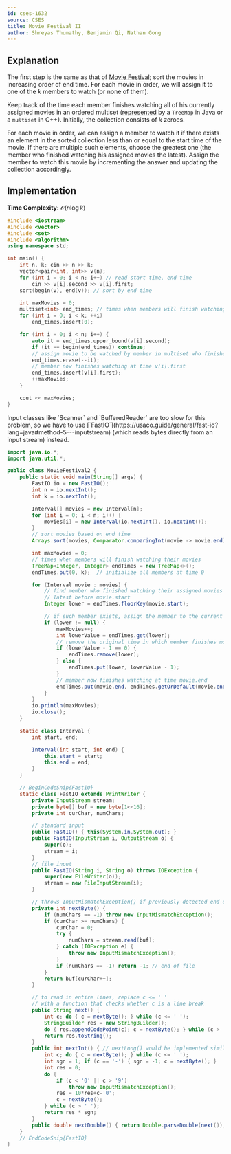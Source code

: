 ```yaml
---
id: cses-1632
source: CSES
title: Movie Festival II
author: Shreyas Thumathy, Benjamin Qi, Nathan Gong
---
```


## Explanation

The first step is the same as that of
[Movie Festival](/silver/greedy-sorting#example---the-scheduling-problem); sort
the movies in increasing order of end time. For each movie in order, we will
assign it to one of the $k$ members to watch (or none of them).

Keep track of the time each member finishes watching all of his currently
assigned movies in an ordered multiset
([represented](/silver/intro-sorted-sets/#multisets) by
a `TreeMap` in Java or a `multiset` in C++). Initially, the collection consists of $k$ zeroes.

For each movie in order, we can assign a member to watch it if there exists an
element in the sorted collection less than or equal to the start time of the
movie. If there are multiple such elements, choose the greatest one (the member
who finished watching his assigned movies the latest). Assign the member to
watch this movie by incrementing the answer and updating the collection
accordingly.

## Implementation

**Time Complexity:** $\mathcal{O}(n\log k)$

<LanguageSection>

<CPPSection>


```cpp
#include <iostream>
#include <vector>
#include <set>
#include <algorithm>
using namespace std;

int main() {
	int n, k; cin >> n >> k;
	vector<pair<int, int>> v(n);
	for (int i = 0; i < n; i++) // read start time, end time
		cin >> v[i].second >> v[i].first;
	sort(begin(v), end(v)); // sort by end time

	int maxMovies = 0;
	multiset<int> end_times; // times when members will finish watching movies
	for (int i = 0; i < k; ++i)
		end_times.insert(0);

	for (int i = 0; i < n; i++) {
		auto it = end_times.upper_bound(v[i].second);
		if (it == begin(end_times)) continue;
		// assign movie to be watched by member in multiset who finishes at time *prev(it)
		end_times.erase(--it);
		// member now finishes watching at time v[i].first
		end_times.insert(v[i].first);
		++maxMovies;
	}

	cout << maxMovies;
}
```

</CPPSection>

<JavaSection>

<Warning>
Input classes like `Scanner` and `BufferedReader` are too slow for this problem,
so we have to use [`FastIO`](https://usaco.guide/general/fast-io?lang=java#method-5---inputstream) (which reads bytes directly from an input stream) instead.
</Warning>

```java
import java.io.*;
import java.util.*;

public class MovieFestival2 {
	public static void main(String[] args) {
		FastIO io = new FastIO();
		int n = io.nextInt();
		int k = io.nextInt();

		Interval[] movies = new Interval[n];
		for (int i = 0; i < n; i++) {
			movies[i] = new Interval(io.nextInt(), io.nextInt());
		}
		// sort movies based on end time
		Arrays.sort(movies, Comparator.comparingInt(movie -> movie.end));

		int maxMovies = 0;
		// times when members will finish watching their movies
		TreeMap<Integer, Integer> endTimes = new TreeMap<>();
		endTimes.put(0, k);  // initialize all members at time 0

		for (Interval movie : movies) {
			// find member who finished watching their assigned movies the
			// latest before movie.start
			Integer lower = endTimes.floorKey(movie.start);

			// if such member exists, assign the member to the current movie
			if (lower != null) {
				maxMovies++;
				int lowerValue = endTimes.get(lower);
				// remove the original time in which member finishes movie
				if (lowerValue - 1 == 0) {
					endTimes.remove(lower);
				} else {
					endTimes.put(lower, lowerValue - 1);
				}
				// member now finishes watching at time movie.end
				endTimes.put(movie.end, endTimes.getOrDefault(movie.end, 0) + 1);
			}
		}
		io.println(maxMovies);
		io.close();
	}

	static class Interval {
		int start, end;

		Interval(int start, int end) {
			this.start = start;
			this.end = end;
		}
	}

	// BeginCodeSnip{FastIO}
	static class FastIO extends PrintWriter {
		private InputStream stream;
		private byte[] buf = new byte[1<<16];
		private int curChar, numChars;

		// standard input
		public FastIO() { this(System.in,System.out); }
		public FastIO(InputStream i, OutputStream o) {
			super(o);
			stream = i;
		}
		// file input
		public FastIO(String i, String o) throws IOException {
			super(new FileWriter(o));
			stream = new FileInputStream(i);
		}

		// throws InputMismatchException() if previously detected end of file
		private int nextByte() {
			if (numChars == -1) throw new InputMismatchException();
			if (curChar >= numChars) {
				curChar = 0;
				try {
					numChars = stream.read(buf);
				} catch (IOException e) {
					throw new InputMismatchException();
				}
				if (numChars == -1) return -1; // end of file
			}
			return buf[curChar++];
		}

		// to read in entire lines, replace c <= ' '
		// with a function that checks whether c is a line break
		public String next() {
			int c; do { c = nextByte(); } while (c <= ' ');
			StringBuilder res = new StringBuilder();
			do { res.appendCodePoint(c); c = nextByte(); } while (c > ' ');
			return res.toString();
		}
		public int nextInt() { // nextLong() would be implemented similarly
			int c; do { c = nextByte(); } while (c <= ' ');
			int sgn = 1; if (c == '-') { sgn = -1; c = nextByte(); }
			int res = 0;
			do {
				if (c < '0' || c > '9')
					throw new InputMismatchException();
				res = 10*res+c-'0';
				c = nextByte();
			} while (c > ' ');
			return res * sgn;
		}
		public double nextDouble() { return Double.parseDouble(next()); }
	}
	// EndCodeSnip{FastIO}
}
```

</JavaSection>

</LanguageSection>
